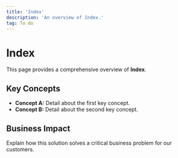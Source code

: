 ```yaml
---
title: 'Index'
description: 'An overview of Index.'
tag: To do
---
```


# Index

This page provides a comprehensive overview of **Index**.

## Key Concepts

* **Concept A:** Detail about the first key concept.
* **Concept B:** Detail about the second key concept.

## Business Impact

Explain how this solution solves a critical business problem for our customers.
